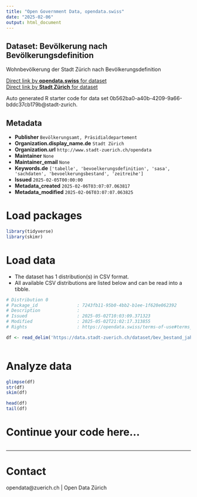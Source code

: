 ```yaml
---
title: "Open Government Data, opendata.swiss"
date: "2025-02-06"
output: html_document
---
```


## Dataset: Bevölkerung nach Bevölkerungsdefinition


Wohnbevölkerung der Stadt Zürich nach Bevölkerungsdefinition



[Direct link by **opendata.swiss** for dataset](https://opendata.swiss/de/dataset/bevolkerung-nach-bevolkerungsdefinition)<br>
[Direct link by **Stadt Zürich** for dataset](https://data.stadt-zuerich.ch/dataset/bev_bestand_jahr_bevdef_od3270)

Auto generated R starter code for data set 0b562ba0-a40b-4209-9a66-bddc37cb179b@stadt-zurich.

## Metadata

- **Publisher** `Bevölkerungsamt, Präsidialdepartement`
- **Organization.display_name.de** `Stadt Zürich`
- **Organization.url** `http://www.stadt-zuerich.ch/opendata`
- **Maintainer** `None`
- **Maintainer_email** `None`
- **Keywords.de** `['tabelle', 'bevoelkerungsdefinition', 'sasa', 'sachdaten', 'bevoelkerungsbestand', 'zeitreihe']`
- **Issued** `2025-02-05T00:00:00`
- **Metadata_created** `2025-02-06T03:07:07.063817`
- **Metadata_modified** `2025-02-06T03:07:07.063825`


# Load packages

```r

library(tidyverse)
library(skimr)

```

# Load data

-   The dataset has 1 distribution(s) in CSV format.
-   All available CSV distributions are listed below and can be read into a tibble.

```r

# Distribution 0
# Package_id               : 7243fb11-95b0-4bb2-b1ee-1f620e062392
# Description              : 
# Issued                   : 2025-05-02T10:03:09.371323
# Modified                 : 2025-05-02T21:02:17.313855
# Rights                   : https://opendata.swiss/terms-of-use#terms_open

df <- read_delim('https://data.stadt-zuerich.ch/dataset/bev_bestand_jahr_bevdef_od3270/download/BEV327OD3270.csv')



```

# Analyze data

```r

glimpse(df)
str(df)
skim(df)

head(df)
tail(df)

```

# Continue your code here...

```r

```

------------------------------------------------------------------------

# Contact

opendata@zuerich.ch | Open Data Zürich
